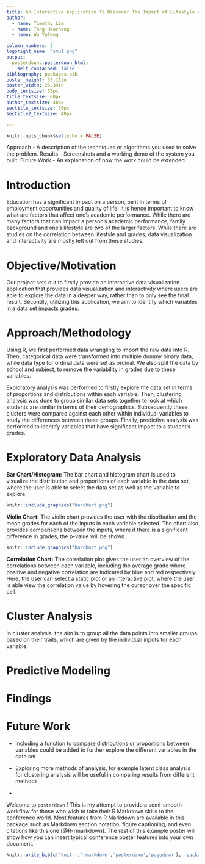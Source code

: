 ```yaml
---
title: An Interactive Application To Discover The Impact of Lifestyle and Family Background on Grades
author:
  - name: Timothy Lim
  - name: Tang Haozheng
  - name: Wu Yufeng

column_numbers: 3
logoright_name: "smu1.png"
output: 
  posterdown::posterdown_html:
    self_contained: false
bibliography: packages.bib
poster_height: 33.11in
poster_width: 23.39in
body_textsize: 35px
title_textsize: 60px
author_textsize: 40px
sectitle_textsize: 50px
sectitle2_textsize: 40px

---
```


```r
knitr::opts_chunk$set(echo = FALSE)
```


Approach - A description of the techniques or algorithms you used to solve the problem.
Results - Screenshots and a working demo of the system you built.
Future Work - An explanation of how the work could be extended.

# Introduction
Education has a significant impact on a person, be it in terms of employment opportunities and quality of life. It is hence important to know what are factors that affect one’s academic performance. While there are many factors that can impact a person’s academic performance, family background and one’s lifestyle are two of the larger factors. While there are studies on the correlation between lifestyle and grades, data visualization and interactivity are mostly left out from these studies. 

# Objective/Motivation

Our project sets out to firstly provide an interactive data visualization application that provides data visualization and interactivity where users are able to explore the data in a deeper way, rather than to only see the final result. Secondly, utilizing this application, we aim to identify which variables in a data set impacts grades. 

# Approach/Methodology

Using R, we first performed data wrangling to import the raw data into R. Then, categorical data were transformed into multiple dummy binary data, while data type for ordinal data were set as ordinal. We also split the data by school and subject, to remove the variability in grades due to these variables.

Exploratory analysis was performed to firstly explore the data set in terms of proportions and distributions within each variable. Then, clustering analysis was done to group similar data sets together to look at which students are similar in terms of their demographics. Subsequently these clusters were compared against each other within individual variables to study the differences between these groups. Finally, predictive analysis was performed to identify variables that have significant impact to a student's grades.

# Exploratory Data Analysis
**Bar Chart/Histogram:** The bar chart and histogram chart is used to visualize the distribution and proportions of each variable in the data set, where the user is able to select the data set as well as the variable to explore.
```r
knitr::include_graphics("barchart.png")
```

**Violin Chart:** The violin chart provides the user with the distribution and the mean grades for each of the inputs in each variable selected. The chart also provides comparisons between the inputs, where if there is a significant difference in grades, the p-value will be shown. 
```r
knitr::include_graphics("barchart.png")
```

**Correlation Chart:** The correlation plot gives the user an overview of the correlations between each variable, including the average grade where positive and negative correlation are indicated by blue and red respectively. Here, the user can select a static plot or an interactive plot, where the user is able view the correlation value by hovering the cursor over the specific cell. 

# Cluster Analysis

In cluster analysis, the aim is to group all the data points into smaller groups based on their traits, which are given by the individual inputs for each variable. 

# Predictive Modeling

# Findings

# Future Work

- Including a function to compare distributions or proportions between variables could be added to further explore the different variables in the data set

- Exploring more methods of analysis, for example latent class analysis for clustering analysis will be useful in comparing results from different methods

- 

Welcome to `posterdown` ! This is my attempt to provide a semi-smooth workflow for those who wish to take their R Markdown skills to the conference world. Most features from R Markdown are available in this package such as Markdown section notation, figure captioning, and even citations like this one [@R-rmarkdown]. The rest of this example poster will show how you can insert typical conference poster features into your own document. 


```r
knitr::write_bib(c('knitr','rmarkdown','posterdown','pagedown'), 'packages.bib')
```

